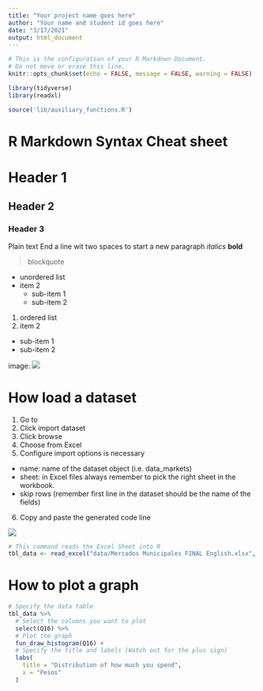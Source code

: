 ```yaml
---
title: "Your project name goes here"
author: "Your name and student id goes here"
date: "3/17/2021"
output: html_document
---
```


```r
# This is the configuration of your R Markdown Document.
# Do not move or erase this line.
knitr::opts_chunk$set(echo = FALSE, message = FALSE, warning = FALSE)

library(tidyverse)
library(readxl)

source('lib/auxiliary_functions.R')
```

# R Markdown Syntax Cheat sheet

# Header 1

## Header 2

### Header 3

Plain text
End a line wit two spaces to start a new paragraph
*italics*
**bold**

> blockquote

* unordered list
* item 2
  + sub-item 1
  + sub-item 2
  
1. ordered list
2. item 2
  + sub-item 1
  + sub-item 2
  
  
image: ![](figs/logo.png)

# How load a dataset

1. Go to
2. Click import dataset
3. Click browse
4. Choose from Excel
5. Configure import options is necessary
  - name: name of the dataset object (i.e. data_markets)
  - sheet: in Excel files always remember to pick the right sheet in the workbook.
  - skip rows (remember first line in the dataset should be the name of the fields)
6. Copy and paste the generated code line


![](figs/import_excel.png)

```r
# This command reads the Excel Sheet into R
tbl_data <- read_excel("data/Mercados Municipales FINAL English.xlsx", sheet = "Data")
```

# How to plot a graph

```r
# Specify the data table
tbl_data %>% 
  # Select the columns you want to plot
  select(Q16) %>% 
  # Plot the graph
  fun_draw_histogram(Q16) +
  # Specify the title and labels (Watch out for the plus sign)
  labs(
    title = "Distribution of how much you spend",
    x = "Pesos"
  )
```






